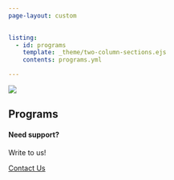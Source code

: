 ```yaml
---
page-layout: custom

    
listing:
  - id: programs
    template: _theme/two-column-sections.ejs
    contents: programs.yml

---
```



![](images/subodha-body-logo.png)

::: {.container .home}

::: {.grid .list-style-none .home-services}
:::

## Programs

::: {#programs}

:::

:::














::: {.page-cta}

#### Need support?

Write to us!

<a href="/contact" class="btn btn-primary">Contact Us</a>

:::



